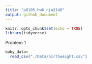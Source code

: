 ```yaml
---
title: "p8105_hw6_nja2140"
output: github_document
---
```


```r
knitr::opts_chunk$set(echo = TRUE)
library(tidyverse)
```

Problem 1
```r
baby_data=
  read_csv("./Data/birthweight.csv") 
```

